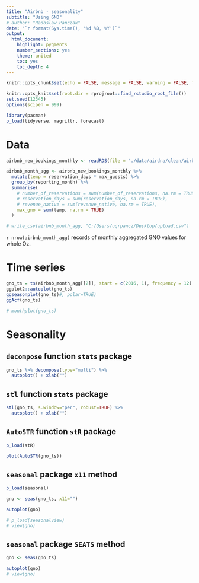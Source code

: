```yaml
---
title: "Airbnb - seasonality"
subtitle: "Using GNO"
# author: "Radoslaw Panczak"
date: "`r format(Sys.time(), '%d %B, %Y')`"
output: 
  html_document: 
    highlight: pygments
    number_sections: yes
    theme: united
    toc: yes
    toc_depth: 4
---
```


<!-- ------------------------------------------------------------ --> 
<!-- ------------------------------------------------------------ --> 

```r
knitr::opts_chunk$set(echo = FALSE, message = FALSE, warning = FALSE, fig.width=6, fig.height=3.75, dpi=300, out.width="600px", out.height="375px")

knitr::opts_knit$set(root.dir = rprojroot::find_rstudio_root_file())
set.seed(12345)
options(scipen = 999)

library(pacman) 
p_load(tidyverse, magrittr, forecast)

```

# Data 

```r
airbnb_new_bookings_monthly <- readRDS(file = "./data/airdna/clean/airbnb_new_bookings_monthly.rds")

airbnb_month_agg <- airbnb_new_bookings_monthly %>% 
  mutate(temp = reservation_days * max_guests) %>% 
  group_by(reporting_month) %>% 
  summarise(
    # number_of_reservations = sum(number_of_reservations, na.rm = TRUE),
    # reservation_days = sum(reservation_days, na.rm = TRUE),
    # revenue_native = sum(revenue_native, na.rm = TRUE),
    max_gno = sum(temp, na.rm = TRUE)
  ) 

# write_csv(airbnb_month_agg, "C:/Users/uqrpancz/Desktop/upload.csv")
```

`r nrow(airbnb_month_agg)` records of monthly aggregated GNO values for whole Oz. 

# Time series

```r
gno_ts = ts(airbnb_month_agg[[2]], start = c(2016, 1), frequency = 12)
ggplot2::autoplot(gno_ts)
ggseasonplot(gno_ts)#, polar=TRUE)
ggAcf(gno_ts)
```

```r
# monthplot(gno_ts)
```

# Seasonality

## `decompose` function `stats` package

```r
gno_ts %>% decompose(type="multi") %>%
  autoplot() + xlab("") 
```


## `stl` function `stats` package

```r
stl(gno_ts, s.window="per", robust=TRUE) %>% 
  autoplot() + xlab("") 
```


## `AutoSTR` function `stR` package

```r
p_load(stR)
```

```r
plot(AutoSTR(gno_ts))
```

## `seasonal` package `x11` method

```r
p_load(seasonal)

gno <- seas(gno_ts, x11="")

autoplot(gno)

# p_load(seasonalview)
# view(gno)
```

## `seasonal` package `SEATS` method

```r
gno <- seas(gno_ts)

autoplot(gno)
# view(gno)
```









